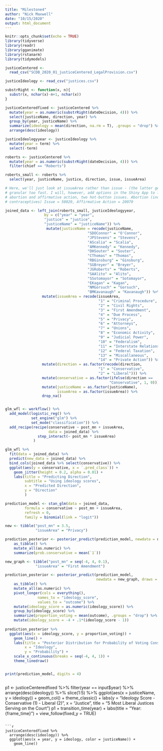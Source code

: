 ```yaml
---
title: "Milestone4"
author: "Nick Maxwell"
date: "10/15/2020"
output: html_document
---
```


```r
knitr::opts_chunk$set(echo = TRUE)
library(tidyverse)
library(readr)
library(gganimate)
library(rstanarm)
library(tidymodels)
```

```r
justiceCentered <- 
  read_csv("SCDB_2020_01_justiceCentered_LegalProvision.csv")

justiceIdeology <- read_csv("justices.csv")

```

```r
substrRight <- function(x, n){
  substr(x, nchar(x)-n+1, nchar(x))
}

justiceCenteredfixed <- justiceCentered %>% 
  mutate(year = as.numeric(substrRight(dateDecision, 4))) %>% 
  select(justiceName, direction, year) %>% 
  group_by(year, justiceName) %>% 
  summarize(ideology = mean(direction, na.rm = T), .groups = "drop") %>% 
  arrange(desc(ideology))

justiceIdeologyyear <- justiceIdeology %>% 
  mutate(year = term) %>% 
  select(-term)

roberts <- justiceCentered %>% 
  mutate(year = as.numeric(substrRight(dateDecision, 4))) %>% 
  filter(chief == "Roberts")

roberts_small <- roberts %>% 
  select(year, justiceName, justice, direction, issue, issueArea)

# Here, we'll just look at issueArea rather than issue - (the latter gets too
# granular too fast. I will, however, add options in the Shiny App to look at
# abortion and affirmative action, two hot-button issues. Abortion (including
# contraceptives) Issue = 50020, Affirmative Action = 20070

joined_data <- left_join(roberts_small, justiceIdeologyyear, 
                  by = c("year" = "year", 
                  "justice" = "justice",
                  "justiceName" = "justiceName")) %>% 
                   mutate(justiceName = recode(justiceName, 
                                      "SDOConnor" = "O'Connor",
                                      "JPStevens" = "Stevens",
                                      "AScalia" = "Scalia",
                                      "AMKennedy" = "Kennedy",
                                      "DHSouter" = "Souter",
                                      "CThomas" = "Thomas",
                                      "RBGinsburg" = "Ginsburg",
                                      "SGBreyer" = "Breyer",
                                      "JGRoberts" = "Roberts",
                                      "SAAlito" = "Alito",
                                      "SSotomayor" = "Sotomayor",
                                      "EKagan" = "Kagan",
                                      "NMGorsuch" = "Gorsuch",
                                      "BMKavanaugh" = "Kavanaugh")) %>% 
                 mutate(issueArea = recode(issueArea,
                                           "1" = "Criminal Procedure",
                                           "2" = "Civil Rights",
                                           "3" = "First Amendment",
                                           "4" = "Due Process",
                                           "5" = "Privacy",
                                           "6" = "Attorneys",
                                           "7" = "Unions",
                                           "8" = "Economic Activity",
                                           "9" = "Judicial Power",
                                           "10" = "Federalism",
                                           "11" = "Interstate Relations",
                                           "12" = "Federal Taxation",
                                           "13" = "Miscallaneous",
                                           "14" = "Private Action")) %>% 
                 mutate(direction = as.factor(recode(direction,
                                           "1" = "Conservative",
                                           "2" = "Liberal"))) %>% 
                 mutate(conservative = as.factor(ifelse(direction == 
                                                "Conservative", 1, 0))) %>% 
                 mutate(justiceName = as.factor(justiceName),
                        issueArea = as.factor(issueArea)) %>% 
                 drop_na()


glm_wfl <- workflow() %>% 
  add_model(logistic_reg() %>%
            set_engine("glm") %>%
            set_mode("classification")) %>% 
  add_recipe(recipe(conservative ~ post_mn + issueArea,
                    data = joined_data) %>% 
               step_interact(~ post_mn * issueArea)
             )

glm_wfl %>% 
  fit(data = joined_data) %>% 
  predict(new_data = joined_data) %>% 
  bind_cols(joined_data %>% select(conservative)) %>% 
  ggplot(aes(y = conservative, x = `.pred_class`)) +
    geom_jitter(height = 0.2, alpha = 0.01) +
    labs(title = "Predicting Direction",
         subtitle = "Using ideology scores",
         x = "Predicted Direction",
         y = "Direction"
         )
```


```r
prediction_model <- stan_glm(data = joined_data,
         formula = conservative ~ post_mn + issueArea,
         refresh = 0,
         family = binomial(link = "logit"))

new <- tibble("post_mn" = 3.5,
              "issueArea" = "Privacy")

prediction_posterior <- posterior_predict(prediction_model, newdata = new) %>%
    as_tibble() %>%
    mutate_all(as.numeric) %>% 
    summarize(prob.conservative = mean(`1`))

```


```r
new_graph <- tibble("post_mn" = seq(-4, 4, 0.1),
              "issueArea" = "First Amendment")

prediction_posterior <- posterior_predict(prediction_model, 
                                          newdata = new_graph, draws = 4000) %>%
    as_tibble() %>%
    mutate_all(as.numeric) %>% 
    pivot_longer(cols = everything(),
               names_to = "ideology_score",
               values_to = "outcome") %>% 
    mutate(ideology_score = as.numeric(ideology_score)) %>%
    group_by(ideology_score) %>% 
    summarize(proportion_voting = mean(outcome), .groups = "drop") %>% 
    mutate(ideology_score = -4 + .1*(ideology_score - 1))
    
prediction_posterior %>% 
  ggplot(aes(x = ideology_score, y = proportion_voting)) +
    geom_line() +
    labs(title = "Posterior Distribution for Probability of Voting Conservative",
         x = "Ideology",
         y = "Probability") +
    scale_x_continuous(breaks = seq(-4, 4, 1)) +
    theme_linedraw()

```


```r
```


```r
print(prediction_model, digits = 4)
```


```r
```
p1 <- justiceCenteredfixed %>% 
            filter(year == input$year) %>%
            arrange(desc(ideology)) %>% 
            slice(1:5) %>% 
            ggplot(aes(x = justiceName, y = ideology)) +
            geom_col() +
            theme_classic() +
            labs(y = "Ideology Score - Conservative (1) - Liberal (2)",
                 x = "Justice",
                 title = "5 Most Liberal Justices Serving on the Court")
        p1 + transition_time(year) +
            labs(title = "Year: {frame_time}") +
            view_follow(fixed_y = TRUE)

```

```r
justiceCenteredfixed %>% 
  arrange(desc(ideology)) %>% 
  ggplot(aes(x = year, y = ideology, color = justiceName)) +
    geom_line()
    
```


